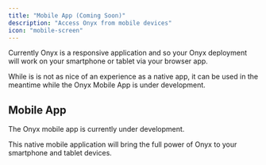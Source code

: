 ```yaml
---
title: "Mobile App (Coming Soon)"
description: "Access Onyx from mobile devices"
icon: "mobile-screen"
---
```


<Note>
  Currently Onyx is a responsive application and so your Onyx deployment will work on your smartphone or tablet via your
  browser app.

  While is is not as nice of an experience as a native app,
  it can be used in the meantime while the Onyx Mobile App is under development.
</Note>

## Mobile App

The Onyx mobile app is currently under development.

This native mobile application will bring the full power of Onyx to your smartphone and tablet devices.
